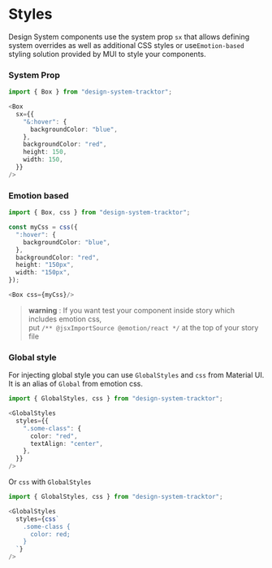 
<Meta title="Styles"/>


# Styles
Design System components use the system prop `sx` that allows defining system overrides as well as additional CSS styles or
use`Emotion-based` styling solution provided by MUI to style your components.

### System Prop

```typescript jsx
import { Box } from "design-system-tracktor";

<Box
  sx={{
    "&:hover": {
      backgroundColor: "blue",
    },
    backgroundColor: "red",
    height: 150,
    width: 150,
  }}
/>
```

### Emotion based

```typescript jsx
import { Box, css } from "design-system-tracktor";

const myCss = css({
  ":hover": {
    backgroundColor: "blue",
  },
  backgroundColor: "red",
  height: "150px",
  width: "150px",
});

<Box css={myCss}/>
```
> __warning__ : If you want test your component inside story which includes emotion css,<br/>
put `/** @jsxImportSource @emotion/react */` at the top of your story file

### Global style
For injecting global style you can use `GlobalStyles` and `css` from Material UI. It is an alias of `Global` from emotion css.

```typescript jsx
import { GlobalStyles, css } from "design-system-tracktor";

<GlobalStyles
  styles={{
    ".some-class": {
      color: "red",
      textAlign: "center",
    },
  }}
/>
```

Or `css` with `GlobalStyles`

```typescript jsx
import { GlobalStyles, css } from "design-system-tracktor";

<GlobalStyles
  styles={css`
    .some-class {
      color: red;
    }
  `}
/>
```
